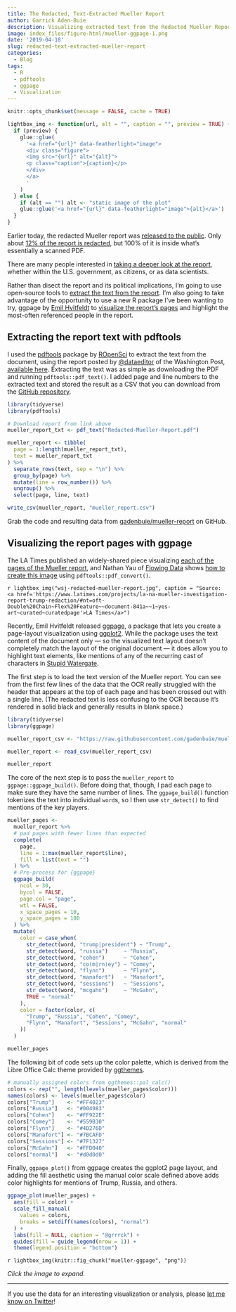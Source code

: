 ```yaml
---
title: The Redacted, Text-Extracted Mueller Report
author: Garrick Aden-Buie
description: Visualizing extracted text from the Redacted Mueller Report using ggpage.
image: index_files/figure-html/mueller-ggpage-1.png
date: '2019-04-18'
slug: redacted-text-extracted-mueller-report
categories:
  - Blog
tags:
  - R
  - pdftools
  - ggpage
  - Visualization
---
```


[latimes-all-pages]: https://www.latimes.com/projects/la-na-mueller-investigation-report-trump-redaction/#nt=oft-Double%20Chain~Flex%20Feature~~document-841a~~1~yes-art~curated~curatedpage
[report-released]: https://www.npr.org/2019/04/18/708850903/read-the-full-mueller-report-with-redactions
[github-mueller-report]: https://github.com/gadenbuie/mueller-report
[pdftools]: https://github.com/ropensci/pdftools
[ropensci]: https://ropensci.org/
[pdf-source]: https://www.documentcloud.org/documents/5955210-Redacted-Mueller-Report.html
[dataeditor]: https://twitter.com/dataeditor
[wsj-12pct-redacted]: https://www.wsj.com/livecoverage/mueller-report-release-latest-news/card/1555613011
[ggpage]: https://emilhvitfeldt.github.io/ggpage/
[ggplot2]: https://ggplot2.tidyverse.org
[ggthemes]: https://jrnold.github.io/ggthemes/index.html
[stupid-watergate]: https://www.youtube.com/watch?v=FVFdsl29s_Q

```r
knitr::opts_chunk$set(message = FALSE, cache = TRUE)

lightbox_img <- function(url, alt = "", caption = "", preview = TRUE) {
  if (preview) {
    glue::glue(
      '<a href="{url}" data-featherlight="image">
      <div class="figure">
      <img src="{url}" alt="{alt}">
      <p class="caption">{caption}</p>
      </div>
      </a>
      '
    )
  } else {
    if (alt == "") alt <- "static image of the plot"
    glue::glue('<a href="{url}" data-featherlight="image">{alt}</a>')
  }
}
```

Earlier today, the redacted Mueller report was [released to the public][report-released].
Only about [12% of the report is redacted][wsj-12pct-redacted], but 100% of it is inside what's essentially a scanned PDF.

There are many people interested in [taking a deeper look at the report](https://twitter.com/AOC/status/1118989661555372033), whether within the U.S. government, as citizens, or as data scientists.

Rather than disect the report and its political implications, I'm going to use open-source tools to [extract the text from the report](#pdftools).
I'm also going to take advantage of the opportunity to use a new R package I've been wanting to try, <span class="pkg">ggpage</span> by [Emil Hvitfeldt][ggpage] to [visualize the report's pages](#ggpage-plot) and highlight the most-often referenced people in the report.

## Extracting the report text with pdftools {#pdftools}

I used the <span class="pkg">[pdftools]</span> package by [ROpenSci] to extract the text from the document, using the report posted by [&commat;dataeditor][dataeditor] of the Washington Post, [available here][pdf-source].
Extracting the text was as simple as downloading the PDF and running `pdftools::pdf_text()`.
I added page and line numbers to the extracted text and stored the result as a CSV that you can download from the [GitHub repository][github-mueller-report].

```r
library(tidyverse)
library(pdftools)

# Download report from link above
mueller_report_txt <- pdf_text("Redacted-Mueller-Report.pdf")

mueller_report <- tibble(
  page = 1:length(mueller_report_txt),
  text = mueller_report_txt
) %>%
  separate_rows(text, sep = "\n") %>%
  group_by(page) %>%
  mutate(line = row_number()) %>%
  ungroup() %>%
  select(page, line, text)

write_csv(mueller_report, "mueller_report.csv")
```

Grab the code and resulting data from [gadenbuie/mueller-report][github-mueller-report] on GitHub.

## Visualizing the report pages with ggpage {#ggpage}

The LA Times published an widely-shared piece visualizing [each of the pages of the Mueller report][latimes-all-pages], and Nathan Yau of [Flowing Data](https://flowingdata.com) shows [how to create this image](https://flowingdata.com/2019/04/18/redacted/) using `pdftools::pdf_convert()`.

`r lightbox_img("wsj-redacted-mueller-report.jpg", caption = "Source: <a href='https://www.latimes.com/projects/la-na-mueller-investigation-report-trump-redaction/#nt=oft-Double%20Chain~Flex%20Feature~~document-841a~~1~yes-art~curated~curatedpage'>LA Times</a>")`

Recently, Emil Hvitfeldt released <span class="pkg">[ggpage]</span>, a package that lets you create a page-layout visualization using <span class="pkg">[ggplot2]</span>.
While the package uses the text content of the document only --- so the visualized text layout doesn't completely match the layout of the original document --- it does allow you to highlight text elements, like mentions of any of the recurring cast of characters in [Stupid Watergate][stupid-watergate].

The first step is to load the text version of the Mueller report.
You can see from the first few lines of the data that the OCR really struggled with the header that appears at the top of each page and has been crossed out with a single line.
(The redacted text is less confusing to the OCR because it's rendered in solid black and generally results in blank space.)

```r
library(tidyverse)
library(ggpage)

mueller_report_csv <- "https://raw.githubusercontent.com/gadenbuie/mueller-report/ab74012b0532ffa34f3a45196d2b28004e11b9c2/mueller_report.csv"

mueller_report <- read_csv(mueller_report_csv)

mueller_report
```

The core of the next step is to pass the `mueller_report` to `ggpage::ggpage_build()`.
Before doing that, though, I pad each page to make sure they have the same number of lines.
The `ggpage_build()` function tokenizes the text into individual `word`s, so I then use `str_detect()` to find mentions of the key players.

```r
mueller_pages <-
  mueller_report %>%
  # pad pages with fewer lines than expected
  complete(
    page,
    line = 1:max(mueller_report$line),
    fill = list(text = "")
  ) %>%
  # Pre-process for {ggpage}
  ggpage_build(
    ncol = 30,
    bycol = FALSE,
    page.col = "page",
    wtl = FALSE,
    x_space_pages = 10,
    y_space_pages = 100
  ) %>%
  mutate(
    color = case_when(
      str_detect(word, "trump|president") ~ "Trump",
      str_detect(word, "russia")     ~ "Russia",
      str_detect(word, "cohen")      ~ "Cohen",
      str_detect(word, "co(m|rn)ey") ~ "Comey",
      str_detect(word, "flynn")      ~ "Flynn",
      str_detect(word, "manafort")   ~ "Manafort",
      str_detect(word, "sessions")   ~ "Sessions",
      str_detect(word, "mcgahn")     ~ "McGahn",
      TRUE ~ "normal"
    ),
    color = factor(color, c(
      "Trump", "Russia", "Cohen", "Comey",
      "Flynn", "Manafort", "Sessions", "McGahn", "normal"
    ))
  )

mueller_pages
```

The following bit of code sets up the color palette, which is derived from the Libre Office Calc theme provided by <span class="pkg">[ggthemes]</span>.

```r
# manually assigned colors from ggthemes::pal_calc()
colors <- rep("", length(levels(mueller_pages$color)))
names(colors) <- levels(mueller_pages$color)
colors["Trump"]    <- "#FF4023"
colors["Russia"]   <- "#004983"
colors["Cohen"]    <- "#FF922E"
colors["Comey"]    <- "#559B30"
colors["Flynn"]    <- "#4D276D"
colors["Manafort"] <- "#7BCAFD"
colors["Sessions"] <- "#7F1327"
colors["McGahn"]   <- "#FFD040"
colors["normal"]   <- "#d0d0d0"
```

Finally, `ggpage_plot()` from <span class="pkg">ggpage</span> creates the <span class="pkg">ggplot2</span> page layout, and adding the fill aesthetic using the manual color scale defined above adds color highlights for mentions of Trump, Russia, and others.

```r
ggpage_plot(mueller_pages) +
  aes(fill = color) +
  scale_fill_manual(
    values = colors,
    breaks = setdiff(names(colors), "normal")
  ) +
  labs(fill = NULL, caption = "@grrrck") +
  guides(fill = guide_legend(nrow = 1)) +
  theme(legend.position = "bottom")
```

<a name="ggpage-plot"></a>

`r lightbox_img(knitr::fig_chunk("mueller-ggpage", "png"))`

_Click the image to expand._

***

If you use the data for an interesting visualization or analysis, please [let me know on Twitter](https://twitter.com/grrrck)!